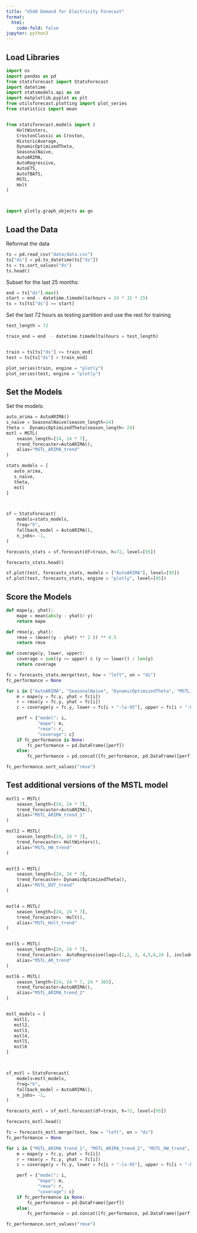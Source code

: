 ```yaml
---
title: "US48 Demand for Electricity Forecast"
format:
  html:
    code-fold: false
jupyter: python3
---
```



## Load Libraries

```python
import os
import pandas as pd
from statsforecast import StatsForecast
import datetime
import statsmodels.api as sm
import matplotlib.pyplot as plt
from utilsforecast.plotting import plot_series
from statistics import mean


from statsforecast.models import (
    HoltWinters,
    CrostonClassic as Croston, 
    HistoricAverage,
    DynamicOptimizedTheta,
    SeasonalNaive,
    AutoARIMA,
    AutoRegressive,
    AutoETS,
    AutoTBATS,
    MSTL,
    Holt
)



import plotly.graph_objects as go
```

## Load the Data

Reformat the data

```python
ts = pd.read_csv("data/data.csv")
ts["ds"] = pd.to_datetime(ts["ds"])
ts = ts.sort_values("ds")
ts.head()
```

Subset for the last 25 months:
```python
end = ts["ds"].max()
start = end - datetime.timedelta(hours = 24 * 31 * 25)
ts = ts[ts["ds"] >= start]
```

Set the last 72 hours as testing partition and use the rest for training
```python
test_length = 72

train_end = end  - datetime.timedelta(hours = test_length)


train = ts[ts["ds"] <= train_end]
test = ts[ts["ds"] > train_end]

plot_series(train, engine = "plotly")
plot_series(test, engine = "plotly")
```

## Set the Models

Set the models:

```python
auto_arima = AutoARIMA()
s_naive = SeasonalNaive(season_length=24)
theta =  DynamicOptimizedTheta(season_length= 24)
mstl = MSTL(
    season_length=[24, 24 * 7], 
    trend_forecaster=AutoARIMA(),
    alias="MSTL_ARIMA_trend"
)

stats_models = [
   auto_arima,
   s_naive,
   theta,
   mstl
]



sf = StatsForecast( 
    models=stats_models,
    freq="h", 
    fallback_model = AutoARIMA(),
    n_jobs= -1,
)

```



```python
forecasts_stats = sf.forecast(df=train, h=72, level=[95])

```

```python
forecasts_stats.head()
```

```python
sf.plot(test, forecasts_stats, models = ["AutoARIMA"], level=[95])
sf.plot(test, forecasts_stats, engine = "plotly", level=[95])
```

## Score the Models

```python
def mape(y, yhat):
    mape = mean(abs(y - yhat)/ y) 
    return mape

def rmse(y, yhat):
    rmse = (mean((y - yhat) ** 2 )) ** 0.5
    return rmse

def coverage(y, lower, upper):
    coverage = sum((y <= upper) & (y >= lower)) / len(y)
    return coverage
```


```python
fc = forecasts_stats.merge(test, how = "left", on = "ds")
fc_performance = None

for i in ["AutoARIMA", "SeasonalNaive", "DynamicOptimizedTheta", "MSTL_ARIMA_trend"]:
    m = mape(y = fc.y, yhat = fc[i])
    r = rmse(y = fc.y, yhat = fc[i])
    c = coverage(y = fc.y, lower = fc[i + "-lo-95"], upper = fc[i + "-hi-95"])

    perf = {"model": i,
            "mape": m,
            "rmse": r,
            "coverage": c}
    if fc_performance is None:
        fc_performance = pd.DataFrame([perf])
    else:
        fc_performance = pd.concat([fc_performance, pd.DataFrame([perf])])

fc_performance.sort_values("rmse")
```


## Test additional versions of the MSTL model

```python
mstl1 = MSTL(
    season_length=[24, 24 * 7], 
    trend_forecaster=AutoARIMA(),
    alias="MSTL_ARIMA_trend_1"
)

mstl2 = MSTL(
    season_length=[24, 24 * 7], 
    trend_forecaster= HoltWinters(),
    alias="MSTL_HW_trend" 
)


mstl3 = MSTL(
    season_length=[24, 24 * 7], 
    trend_forecaster= DynamicOptimizedTheta(),
    alias="MSTL_DOT_trend" 
)


mstl4 = MSTL(
    season_length=[24, 24 * 7], 
    trend_forecaster=  Holt(),
    alias="MSTL_Holt_trend" 
)


mstl5 = MSTL(
    season_length=[24, 24 * 7], 
    trend_forecaster=  AutoRegressive(lags=[1,2, 3, 4,5,6,24 ], include_mean=True),
    alias="MSTL_AR_trend" 
)

mstl6 = MSTL(
    season_length=[24, 24 * 7, 24 * 365], 
    trend_forecaster=AutoARIMA(),
    alias="MSTL_ARIMA_trend_2"
)


mstl_models = [
   mstl1,
   mstl2,
   mstl3,
   mstl4,
   mstl5,
   mstl6
]



sf_mstl = StatsForecast( 
    models=mstl_models,
    freq="h", 
    fallback_model = AutoARIMA(),
    n_jobs= -1,
)

```



```python
forecasts_mstl = sf_mstl.forecast(df=train, h=72, level=[95])

```

```python
forecasts_mstl.head()
```


```python
fc = forecasts_mstl.merge(test, how = "left", on = "ds")
fc_performance = None

for i in ["MSTL_ARIMA_trend_1", "MSTL_ARIMA_trend_2", "MSTL_HW_trend", "MSTL_DOT_trend", "MSTL_AR_trend", "MSTL_Holt_trend"]:
    m = mape(y = fc.y, yhat = fc[i])
    r = rmse(y = fc.y, yhat = fc[i])
    c = coverage(y = fc.y, lower = fc[i + "-lo-95"], upper = fc[i + "-hi-95"])

    perf = {"model": i,
            "mape": m,
            "rmse": r,
            "coverage": c}
    if fc_performance is None:
        fc_performance = pd.DataFrame([perf])
    else:
        fc_performance = pd.concat([fc_performance, pd.DataFrame([perf])])

fc_performance.sort_values("rmse")
```

